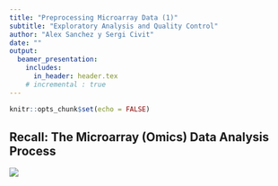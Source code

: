 ```yaml
---
title: "Preprocessing Microarray Data (1)"
subtitle: "Exploratory Analysis and Quality Control"
author: "Alex Sanchez y Sergi Civit"
date: ""
output:
  beamer_presentation:
    includes:
      in_header: header.tex
    # incremental : true
---
```


```r
knitr::opts_chunk$set(echo = FALSE)
```

## Recall: The Microarray (Omics) Data Analysis Process

![](e:/46217610F/AppData/Local/RStudio/tmp/paste-32A095E3.png)
